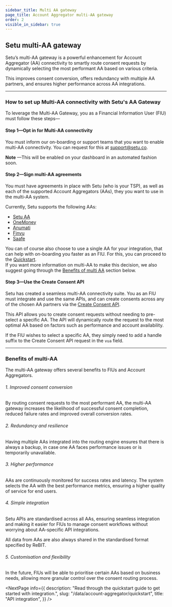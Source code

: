 ```yaml
---
sidebar_title: Multi AA gateway
page_title: Account Aggregator multi-AA gateway
order: 2
visible_in_sidebar: true
---
```


## Setu multi-AA gateway

Setu’s multi-AA gateway is a powerful enhancement for Account Aggregator (AA) connectivity to smartly route consent requests by dynamically selecting the most performant AA based on various criteria. 

This improves consent conversion, offers redundancy with multiple AA partners, and ensures higher performance across AA integrations.

<MainImage
  src="https://storage.googleapis.com/strapi-assets/latest/AAGatewayImage/AAGatewayImage.png"
  alt="How multi-AA works image"
/>

<hr class="primary" />

### How to set up Multi-AA connectivity with Setu's AA Gateway
To leverage the Multi-AA Gateway, you as a Financial Information User (FIU) must follow these steps—
<br/>

#### Step 1—Opt in for Multi-AA connectivity
You must inform our on-boarding or support teams that you want to enable multi-AA connectivity. You can request for this at support@setu.co.

<Callout type="highlight">
  <strong>Note</strong> —This will be enabled on your dashboard in an automated fashion soon.
</Callout>
<br/>

#### Step 2—Sign multi-AA agreements
You must have agreements in place with Setu (who is your TSP), as well as each of the supported Account Aggregators (AAs), they you want to use in the multi-AA system. 

Currently, Setu supports the following AAs:
- <a href="https://setu-aa.com/" target="_blank">Setu AA</a>
- <a href="https://www.onemoney.in/" target="_blank">OneMoney</a>
- <a href="https://www.anumati.co.in/" target="_blank">Anumati</a>
- <a href="https://finvu.in/" target="_blank">Finvu</a>
- <a href="https://saafe.in/" target="_blank">Saafe</a>

<Callout type="highlight">
  You can of course also choose to use a single AA for your integration, that can help with on-boarding you faster as an FIU. For this, you can proceed to the <a href="/data/account-aggregator/quickstart">Quickstart</a>. 
  <br/>
  If you want more information on multi-AA to make this decision, we also suggest going through the <a href="/data/account-aggregator/multi-aa-gateway#benefits-of-multi-AA">Benefits of multi AA</a> section below.
</Callout>

<br/>

#### Step 3—Use the Create Consent API
Setu has created a seamless multi-AA connectivity suite. You as an FIU must integrate and use the same APIs, and can create consents across any of the chosen AA partners via the <a href="/data/account-aggregator/api-integration/consent-flow#create-consent-api" target="_blank">Create Consent API</a>. 

This API allows you to create consent requests without needing to pre-select a specific AA. The API will dynamically route the request to the most optimal AA based on factors such as performance and account availability.

If the FIU wishes to select a specific AA, they simply need to add a handle suffix to the Create Consent API request in the `vua` field.

<hr class="primary" />

### Benefits of multi-AA

The multi-AA gateway offers several benefits to FIUs and Account Aggregators.

###### 1. Improved consent conversion
By routing consent requests to the most performant AA, the multi-AA gateway increases the likelihood of successful consent completion, reduced failure rates and improved overall conversion rates.

###### 2. Redundancy and resilience
Having multiple AAs integrated into the routing engine ensures that there is always a backup, in case one AA faces performance issues or is temporarily unavailable.

###### 3. Higher performance
AAs are continuously monitored for success rates and latency. The system selects the AA with the best performance metrics, ensuring a higher quality of service for end users.

###### 4. Simple integration
Setu APIs are standardised across all AAs, ensuring seamless integration and making it easier for FIUs to manage consent workflows without worrying about AA-specific API integrations.

All data from AAs are also always shared in the standardised format specified by ReBIT.  

###### 5. Customisation and flexibility
In the future, FIUs will be able to prioritise certain AAs based on business needs, allowing more granular control over the consent routing process.

<NextPage
  info={{
    description: "Read through the quickstart guide to get started with integration.",
    slug: "/data/account-aggregator/quickstart",
    title: "API integration",
  }}
/>
